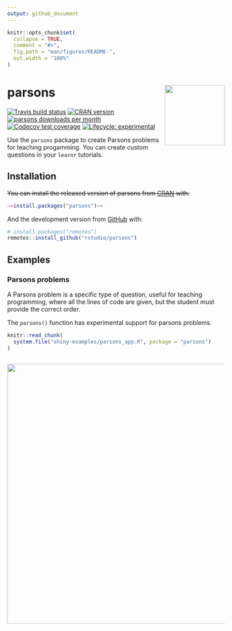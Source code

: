 ```yaml
---
output: github_document
---
```


<!-- README.md is generated from README.Rmd. Please edit that file -->

```r
knitr::opts_chunk$set(
  collapse = TRUE,
  comment = "#>",
  fig.path = "man/figures/README-",
  out.width = "100%"
)
```

# parsons <img src='man/figures/parsons-logo.png' align="right" height="139" />


<!-- badges: start -->
[![Travis build status](https://travis-ci.org/rstudio/parsons.svg?branch=master)](https://travis-ci.org/rstudio/parsons)
[![CRAN version](http://www.r-pkg.org/badges/version/parsons)](https://cran.r-project.org/package=parsons)
[![parsons downloads per month](http://cranlogs.r-pkg.org/badges/parsons)](http://www.rpackages.io/package/parsons)
[![Codecov test coverage](https://codecov.io/gh/rstudio/parsons/branch/master/graph/badge.svg)](https://codecov.io/gh/rstudio/parsons?branch=master)
[![Lifecycle: experimental](https://img.shields.io/badge/lifecycle-experimental-orange.svg)](https://www.tidyverse.org/lifecycle/#experimental)
<!-- badges: end -->


Use the `parsons` package to create Parsons problems for teaching progamming. You can create custom questions in your `learnr` tutorials.


## Installation

~~You can install the released version of parsons from [CRAN](https://CRAN.R-project.org) with:~~

```r
~~install.packages("parsons")~~
```

And the development version from [GitHub](https://github.com/rstudio/parsons) with:

```r
# install.packages("remotes")
remotes::install_github("rstudio/parsons")
```

## Examples


### Parsons problems

A Parsons problem is a specific type of question, useful for teaching programming, where all the lines of code are given, but the student must provide the correct order.

The `parsons()` function has experimental support for parsons problems.


```r
knitr::read_chunk(
  system.file("shiny-examples/parsons_app.R", package = "parsons")
)
```

```r
```

<center>
<img src="man/figures/parsons_app.gif" style = 'width:600px;'></img>
</center>
